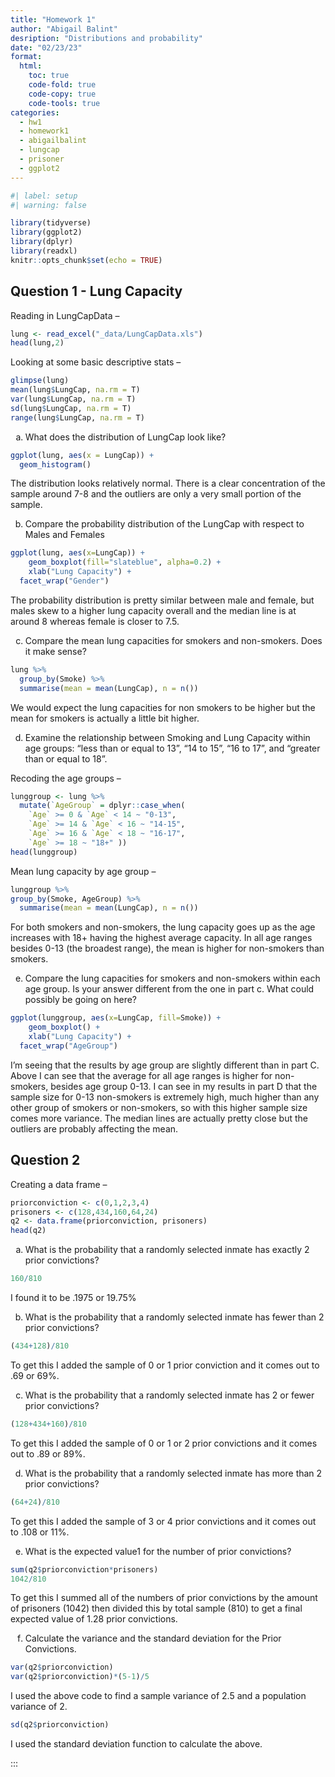 ```yaml
---
title: "Homework 1"
author: "Abigail Balint"
desription: "Distributions and probability"
date: "02/23/23"
format:
  html:
    toc: true
    code-fold: true
    code-copy: true
    code-tools: true
categories:
  - hw1
  - homework1
  - abigailbalint
  - lungcap
  - prisoner
  - ggplot2
---
```


```r
#| label: setup
#| warning: false

library(tidyverse)
library(ggplot2)
library(dplyr)
library(readxl)
knitr::opts_chunk$set(echo = TRUE)
```

## Question 1 - Lung Capacity 

Reading in LungCapData --

```r

lung <- read_excel("_data/LungCapData.xls")
head(lung,2)
```
Looking at some basic descriptive stats --

```r

glimpse(lung)
mean(lung$LungCap, na.rm = T)
var(lung$LungCap, na.rm = T)
sd(lung$LungCap, na.rm = T)
range(lung$LungCap, na.rm = T)
```

a) What does the distribution of LungCap look like? 

```r
ggplot(lung, aes(x = LungCap)) +
  geom_histogram()
```
The distribution looks relatively normal. There is a clear concentration of the sample around 7-8 and the outliers are only a very small portion of the sample.


b) Compare the probability distribution of the LungCap with respect to Males and Females

```r
ggplot(lung, aes(x=LungCap)) + 
    geom_boxplot(fill="slateblue", alpha=0.2) + 
    xlab("Lung Capacity") +
  facet_wrap("Gender")
```
The probability distribution is pretty similar between male and female, but males skew to a higher lung capacity overall and the median line is at around 8 whereas female is closer to 7.5. 

c) Compare the mean lung capacities for smokers and non-smokers. Does it make sense?

```r
lung %>%
  group_by(Smoke) %>%
  summarise(mean = mean(LungCap), n = n())
```
We would expect the lung capacities for non smokers to be higher but the mean for smokers is actually a little bit higher.

d) Examine the relationship between Smoking and Lung Capacity within age groups: “less than or  equal to 13”, “14 to 15”, “16 to 17”, and “greater than or equal to 18”. 

Recoding the age groups --

```r
lunggroup <- lung %>%
  mutate(`AgeGroup` = dplyr::case_when(
    `Age` >= 0 & `Age` < 14 ~ "0-13",
    `Age` >= 14 & `Age` < 16 ~ "14-15",
    `Age` >= 16 & `Age` < 18 ~ "16-17",
    `Age` >= 18 ~ "18+" ))
head(lunggroup)
```
Mean lung capacity by age group -- 

```r
lunggroup %>%
group_by(Smoke, AgeGroup) %>%
  summarise(mean = mean(LungCap), n = n())
```
For both smokers and non-smokers, the lung capacity goes up as the age increases with 18+ having the highest average capacity. In all age ranges besides 0-13 (the broadest range), the mean is higher for non-smokers than smokers.

e. Compare the lung capacities for smokers and non-smokers within each age group. Is your answer  different from the one in part c. What could possibly be going on here? 

```r
ggplot(lunggroup, aes(x=LungCap, fill=Smoke)) + 
    geom_boxplot() + 
    xlab("Lung Capacity") +
  facet_wrap("AgeGroup")
```
I'm seeing that the results by age group are slightly different than in part C. Above I can see that the average for all age ranges is higher for non-smokers, besides age group 0-13. I can see in my results in part D that the sample size for 0-13 non-smokers is extremely high, much higher than any other group of smokers or non-smokers, so with this higher sample size comes more variance. The median lines are actually pretty close but the outliers are probably affecting the mean.


## Question 2 

Creating a data frame -- 

```r
priorconviction <- c(0,1,2,3,4)
prisoners <- c(128,434,160,64,24)
q2 <- data.frame(priorconviction, prisoners)
head(q2)
```


a) What is the probability that a randomly selected inmate has exactly 2 prior convictions? 
```r
160/810
```
 I found it to be .1975 or 19.75%
 
b) What is the probability that a randomly selected inmate has fewer than 2 prior convictions? 
```r
(434+128)/810
```
To get this I added the sample of 0 or 1 prior conviction and it comes out to .69 or 69%.

c) What is the probability that a randomly selected inmate has 2 or fewer prior convictions? 
```r
(128+434+160)/810
```
To get this I added the sample of 0 or 1 or 2 prior convictions and it comes out to .89 or 89%.

d) What is the probability that a randomly selected inmate has more than 2 prior convictions? 
```r
(64+24)/810
```
To get this I added the sample of 3 or 4 prior convictions and it comes out to .108 or 11%.

e) What is the expected value1 for the number of prior convictions? 
```r
sum(q2$priorconviction*prisoners)
1042/810
```

To get this I summed all of the numbers of prior convictions by the amount of prisoners (1042) then divided this by total sample (810) to get a final expected value of 1.28 prior convictions.

f) Calculate the variance and the standard deviation for the Prior Convictions. 

```r
var(q2$priorconviction)
var(q2$priorconviction)*(5-1)/5
```

I used the above code to find a sample variance of 2.5 and a population variance of 2.

```r
sd(q2$priorconviction)
```

I used the standard deviation function to calculate the above.


:::